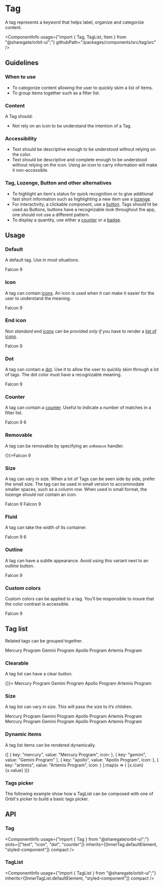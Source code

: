
<Meta
    title="Components/Tag"
    id="tag"
/>

# Tag

<Tagline>A tag represents a keyword that helps label, organize and categorize content.</Tagline>

<ComponentInfo
    usage={"import { Tag, TagList, Item } from \"@sharegate/orbit-ui\";"}
    githubPath="/packages/components/src/tag/src"
/>

## Guidelines

### When to use

- To categorize content allowing the user to quickly skim a list of items.
- To group items together such as a filter list.

### Content

A Tag should:

- Not rely on an icon to be understand the intention of a Tag.

### Accessibility

- Text should be descriptive enough to be understood without relying on the color.
- Text should be descriptive and complete enough to be understood without relying on the icon. Using an icon to carry information will make it non-accessible.

### Tag, Lozenge, Button and other alternatives

- To highlight an item's status for quick recognition or to give additional fast short information such as highlighting a new item use a [lozenge](?path=/docs/lozenge--default-story).
- For interactivity, a clickable component, use a [button](?path=/docs/button--default-story). Tags should’nt be used as Buttons, buttons have a recognizable look throughout the app, one should not use a different pattern.
- To display a quantity, use either a [counter](?path=/docs/counter--default-story) or a [badge](?path=/docs/badge--default-story).

## Usage

### Default

A default tag. Use in most situations.

<Preview>
    <Story name="default">
        <Tag>Falcon 9</Tag>
    </Story>
</Preview>

### Icon

A tag can contain [icons](?path=/docs/icon-gallery--page). An icon is used when it can make it easier for the user to understand the meaning.

<Preview>
    <Story name="icon">
        <Tag>
            <CheckCircleIcon />
            <Text>Falcon 9</Text>
        </Tag>
    </Story>
</Preview>

### End icon

*Non standard* end [icons](?path=/docs/icon-gallery--page) can be provided *only if* you have to render a [list of icons](?path=/docs/icon--default-story#icon-list).

<Preview>
    <Story name="end icon">
        <Tag>
            <Text>Falcon 9</Text>
            <IconList slot="end-icon">
                <CheckCircleIcon />
                <LightbulbIcon />
                <NotificationIcon />
            </IconList>
        </Tag>
    </Story>
</Preview>

### Dot

A tag can contain a [dot](?path=/docs/dot--default-story). Use it to allow the user to quickly skim through a lot of tags. The dot color must have a recognizable meaning.

<Preview>
    <Story name="dot">
        <Tag>
            <Dot color="--o-ui-accent-6" />
            <Text>Falcon 9</Text>
        </Tag>
    </Story>
</Preview>

### Counter

A tag can contain a [counter](?path=/docs/counter--default-story). Useful to indicate a number of matches in a filter list.

<Preview>
    <Story name="counter">
        <Tag>
            <Text>Falcon 9</Text>
            <Counter variant="divider">6</Counter>
        </Tag>
    </Story>
</Preview>

### Removable

A tag can be removable by specifying an `onRemove` handler.

<Preview>
    <Story name="removable">
        <Tag onRemove={() => {}}>Falcon 9</Tag>
    </Story>
</Preview>

### Size

A tag can vary in size. When a lot of Tags can be seen side by side, prefer the small size. The tag can be used in small version to accommodate smaller spaces, such as a column row. When used in small format, the lozenge should not contain an icon.

<Preview>
    <Story name="size">
        <Inline alignY="center">
            <Tag size="sm">Falcon 9</Tag>
            <Tag>Falcon 9</Tag>
        </Inline>
    </Story>
</Preview>

### Fluid

A tag can take the width of its container.

<Preview>
    <Story name="fluid">
        <Tag fluid>
            <CheckCircleIcon />
            <Text>Falcon 9</Text>
            <Counter>6</Counter>
        </Tag>
    </Story>
</Preview>

### Outline

A tag can have a subtle appearance. Avoid using this variant next to an outline button.

<Preview>
    <Story name="outline">
        <Tag variant="outline">Falcon 9</Tag>
    </Story>
</Preview>

### Custom colors

Custom colors can be applied to a tag. You’ll be responsible to insure that the color contrast is accessible.

<Preview>
    <Story name="custom-color">
        <Tag
            style={{
                backgroundColor: "#FFF6E7",
                color: "var(--o-ui-warning-8)",
                border: "1px solid #FEE9C3"
            }}
        >
            Falcon 9
        </Tag>
    </Story>
</Preview>

## Tag list

Related tags can be grouped together.

<Preview>
    <Story name="tag list">
        <TagList>
            <Item key="mercury">Mercury Program</Item>
            <Item key="gemini">Gemini Program</Item>
            <Item key="apollo">Apollo Program</Item>
            <Item key="artemis">Artemis Program</Item>
        </TagList>
    </Story>
</Preview>

### Clearable

A tag list can have a clear button.

<Preview>
    <Story name="tag list clearable">
        <TagList onClear={() => {}}>
            <Item key="mercury">Mercury Program</Item>
            <Item key="gemini">Gemini Program</Item>
            <Item key="apollo">Apollo Program</Item>
            <Item key="artemis">Artemis Program</Item>
        </TagList>
    </Story>
</Preview>

### Size

A tag list can vary in size. This will pass the size to it’s children.

<Preview>
    <Story name="tag list size">
        <Stack>
            <TagList size="sm">
                <Item key="mercury">Mercury Program</Item>
                <Item key="gemini">Gemini Program</Item>
                <Item key="apollo">Apollo Program</Item>
                <Item key="artemis">Artemis Program</Item>
            </TagList>
            <TagList>
                <Item key="mercury">Mercury Program</Item>
                <Item key="gemini">Gemini Program</Item>
                <Item key="apollo">Apollo Program</Item>
                <Item key="artemis">Artemis Program</Item>
            </TagList>
        </Stack>
    </Story>
</Preview>

### Dynamic items

A tag list items can be rendered dynamically.

<Preview>
    <Story name="tag list dynamic items">
        <TagList>
            {[
                { key: "mercury", value: "Mercury Program", icon: <CheckCircleIcon /> },
                { key: "gemini", value: "Gemini Program" },
                { key: "apollo", value: "Apollo Program", icon: <NotificationIcon /> },
                { key: "artemis", value: "Artemis Program", icon: <LightbulbIcon /> }
            ].map(x => (
                <Item key={x.key}>
                    {x.icon}
                    <Text>{x.value}</Text>
                </Item>
            ))}
        </TagList>
    </Story>
</Preview>

### Tags picker

The following example show how a TagList can be composed with one of Orbit's picker to build a basic tags picker.

<Preview filePath="/tag/docs/TagsPicker" />

## API

### Tag

<ComponentInfo
    usage={"import { Tag } from \"@sharegate/orbit-ui\";"}
    slots={["text", "icon", "dot", "counter"]}
    inherits={[InnerTag.defaultElement, "styled-component"]}
    compact
/>

<ArgsTable of={InnerTag} sort="alpha" />

### TagList

<ComponentInfo
    usage={"import { TagList } from \"@sharegate/orbit-ui\";"}
    inherits={[InnerTagList.defaultElement, "styled-component"]}
    compact
/>

<ArgsTable of={InnerTagList} sort="alpha" />



